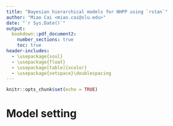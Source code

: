 ```yaml
---
title: "Bayesian hierarchical models for NHPP using `rstan`"
author: "Miao Cai <miao.cai@slu.edu>"
date: "`r Sys.Date()`"
output:
  bookdown::pdf_document2: 
    number_sections: true
    toc: true
header-includes:
  - \usepackage{soul}
  - \usepackage{float}
  - \usepackage[table]{xcolor}
  - \usepackage{setspace}\doublespacing
---
```


```r
knitr::opts_chunk$set(echo = TRUE)
```

# Model setting

\begin{equation}
\begin{aligned}
CE_i & \sim \text{PLP}(\beta, \theta_i)\\
\theta_i &= \text{EXP}(\gamma_{0i} + \gamma_{1}x_{i1} + \gamma_{2}x_{i2} + \cdots + \gamma_{k}x_{ik})\\
\gamma_{0i}, \gamma_{0i}, \cdots, \gamma_{0D} & \sim \text{i.i.d. }N(\mu_\gamma, \sigma_\gamma^2)\\
\gamma_1 & \sim N(0, 10)\\
\gamma_2 & \sim N(0, 10)\\
&\vdots\\
\gamma_k & \sim N(0, 10)\\
\beta & \sim \text{Gamma}(1, 1)\\
\mu_\gamma &\sim N(0, 10) \\
\sigma_\gamma &\sim \text{Gamma}(1, 1)
\end{aligned}
\end{equation}

